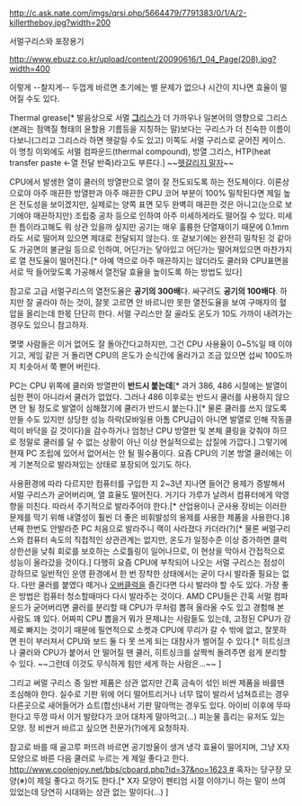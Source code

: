 http://c.ask.nate.com/imgs/qrsi.php/5664479/7791383/0/1/A/2-killertheboy.jpg?width=200

서멀구리스와 포장용기

http://www.ebuzz.co.kr/upload/content/20090616/1_04_Page(208).jpg?width=400

이렇게 --찰지게-- 두껍게 바르면 초기에는 별 문제가 없으나 시간이 지나면 효율이 떨어질 수도 있다.

Thermal grease[* 발음상으로 서멀 [[그리스(윤활유)|'''그'''리스]]가 더 가까우나 일본어의 영향으로 그리스(본래는 점액질 형태의 윤할용 기름등을 지칭하는 말)보다는 구리스가 더 친숙한 이름이다보니(그리고 그리스라 하면 헷갈릴 수도 있고) 이쪽도 서멀 구리스로 굳어진 케이스. 이 명칭 이외에도 서멀 컴파운드(thermal compound), 방열 그리스, HTP(heat transfer paste ←열 전달 반죽)라고도 부른다.] ~~[http://thimg.todayhumor.co.kr/upfile/201410/1413966679.47.jpg 헷갈리지 말자]~~

CPU에서 발생한 열이 쿨러의 방열판으로 열이 잘 전도되도록 하는 전도체이다. 이론상으로야 아주 매끈한 방열판과 아주 매끈한 CPU 코어 부분이 100% 밀착된다면 제일 높은 전도성을 보이겠지만, 실제로는 양쪽 표면 모두 완벽히 매끈한 것은 아니고(눈으로 보기에야 매끈하지만) 조립중 공차 등으로 인하여 아주 미세하게라도 떨어질 수 있다. 미세한 틈이라고해도 뭐 상관 있을까 싶지만 공기는 매우 훌륭한 단열재이기 때문에 0.1mm라도 서로 떨어져 있으면 제대로 전달되지 않는다. 또 겉보기에는 완전히 밀착된 것 같아도 가공면의 불균일 등으로 인하여, 어딘가는 닿아있고 어딘가는 떨어져있으면 마찬가지로 열 전도율이 떨어진다.[* 아예 역으로 아주 매끈하지는 않더라도 쿨러와 CPU표면을 서로 딱 들어맞도록 가공해서 열전달 효율을 높이도록 하는 방법도 있다]

참고로 고급 서멀구리스의 열전도율은 '''공기의 300배'''다. 싸구려도 '''공기의 100배다'''. 하지만 잘 골라야 하는 것이, 잘못 고르면 안 바르니만 못한 열전도율을 보여 구매자의 혈압을 올리는데 한몫 단단히 한다. 서멀 구리스만 잘 골라도 온도가 10도 가까이 내려가는 경우도 있으니 참고하자.

몆몆 사람들은 이거 없어도 잘 돌아간다고하지만, 그건 CPU 사용율이 0~5%일 때 이야기고, 게임 같은 거 돌리면 CPU의 온도가 순식간에 올라가고 조금 있으면 섭씨 100도까지 치솟아서 쭉 뻗어 버린다.

PC는 CPU 위쪽에 쿨러와 방열판이 '''반드시 붙는데'''[* 과거 386, 486 시절에는 발열이 심한 편이 아니라서 쿨러가 없었다. 그러나 486 이후로는 반드시 쿨러를 사용하지 않으면 안 될 정도로 발열이 심해졌기에 쿨러가 반드시 붙는다.][* 물론 쿨러를 쓰지 않도록 만들 수도 있지만 상당한 성능 하락(모바일용 아톰 CPU급이 아니면 발열로 인해 작동클럭이 바닥을 길 것이다)을 감수하거나 엄청난 CPU 방열판 및 본체 쿨링을 갖춰야 하므로 정말로 쿨러를 달 수 없는 상황이 아닌 이상 현실적으로는 삽질에 가깝다.] 그렇기에 현재 PC 조립에 있어서 없어서는 안 될 필수품이다. 요즘 CPU의 기본 방열 쿨러에는 이게 기본적으로 발라져있는 상태로 포장되어 있기도 하다.

사용환경에 따라 다르지만 컴퓨터를 구입한 지 2~3년 지나면 들어간 용제가 증발해서 서멀 구리스가 굳어버리며, 열 효율도 떨어진다. 거기다 가루가 날려서 컴퓨터에게 악영향을 미친다. 따라서 주기적으로 발라주어야 한다.[* 산업용이나 군사용 장비는 이러한 문제를 막기 위해 내열성이 훨씬 더 좋은 비휘발성의 용제를 사용한 제품을 사용한다.]8년째 한번도 안발라준 PC 처음으로 발라주니 랙이 사라졌다 카더라(?)[* 물론 써멀구리스와 컴퓨터 속도의 직접적인 상관관계는 없지만, 온도가 일정수준 이상 증가하면 클럭 상한선을 낮춰 회로를 보호하는 스로틀링이 일어나므로, 이 현상을 막아서 간접적으로 성능이 올라갔을 것이다.]  다행히 요즘 CPU에 부착되어 나오는 서멀 구리스는 점성이 강하므로 일반적인 운영 환경에서 한 번 장착한 상태에서는 굳이 다시 발라줄 필요는 없다. 다만 쿨러를 붙였다 떼거나 [[오버클럭]]을 즐긴다면 다시 발라야 할 수도 있다. 가장 좋은 방법은 컴퓨터 청소할때마다 다시 발라주는 것이다. AMD CPU들은 간혹 서멀 컴파운드가 굳어버리면 쿨러를 분리할 때 CPU가 무처럼 뽑혀 올라올 수도 있고 경험해 본 사람도 꽤 있다. 어짜피 CPU 뽑을거 뭐가 문제냐는 사람들도 있는데, 고정된 CPU가 강제로 빠지는 것이기 때문에 필연적으로 소켓과 CPU에 무리가 갈 수 밖에 없고, 잘못하면 핀이 부러져서 CPU와 보드 둘 다 못 쓰게 되는 대참사가 벌어질 수 있다.[* 히트싱크나 쿨러와 CPU가 붙어서 안 떨어질 땐 쿨러, 히트싱크를 살짝씩 돌려주면 쉽게 분리할 수 있다. ~~그런데 이것도 무식하게 힘만 세게 하는 사람은...~~ ]

그리고 써멀 구리스 중 일반 제품은 상관 없지만 간혹 금속이 섞인 비싼 제품을 바를땐 조심해야 한다. 실수로 기판 위에 어디 떨어트리거나 너무 많이 발라서 넘쳐흐르는 경우 다른곳으로 새어들어가 쇼트(합선)내서 기판 말아먹는 경우도 있다. 아이비 이후에 뚜따한다고 뚜껑 따서 이거 발랐다가 코어 대차게 말아먹고(...) 피눈물 흘리는 유저도 있는 모양. 정 비싼거 바르고 싶으면 전문가(?)에게 요청하자.

참고로 바를 때 골고루 퍼뜨려 바르면 공기방울이 생겨 냉각 효율이 떨어지며, 그냥 X자모양으로 바른 다음 쿨러로 누르는 게 제일 좋다고 한다. [[http://www.coolenjoy.net/bbs/cboard.php?id=37&no=1623 #]]
혹자는 당구장 모양(※)이 제일 좋다고 하기도 한다.[* X자 모양이 펜티엄 시절 이야기니 하는 말이 쓰여 있었는데 당연히 시대와는 상관 없는 말이다(...) ]
